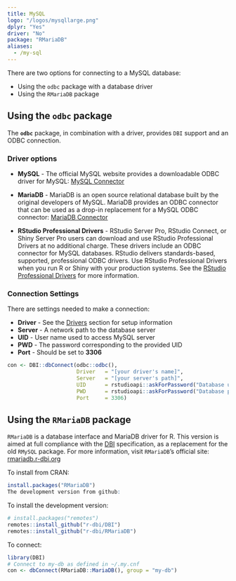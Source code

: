 ```yaml
---
title: MySQL
logo: "/logos/mysqllarge.png"
dplyr: "Yes"
driver: "No"
package: "RMariaDB"
aliases:
  - /my-sql
---
```


There are two options for connecting to a MySQL database:

- Using the `odbc` package with a database driver
- Using the `RMariaDB` package

## Using the `odbc` package

The **`odbc`** package, in combination with a driver, provides `DBI` support and an ODBC connection.

### Driver options

- **MySQL** - The official MySQL website provides a downloadable ODBC driver for MySQL: [MySQL Connector](https://dev.mysql.com/downloads/connector/odbc/)

- **MariaDB** - MariaDB is an open source relational database built by the original developers of MySQL. MariaDB provides an ODBC connector that can be used as a drop-in replacement for a MySQL ODBC connector: [MariaDB Connector](https://downloads.mariadb.org/connector-odbc/+releases/)

- **RStudio Professional Drivers** - RStudio Server Pro, RStudio Connect, or Shiny Server Pro users can download and use RStudio Professional Drivers at no additional charge. These drivers include an ODBC connector for MySQL databases.  RStudio delivers standards-based, supported, professional ODBC drivers. Use RStudio Professional Drivers when you run R or Shiny with your production systems. See the [RStudio Professional Drivers](https://www.rstudio.com/products/drivers/) for more information.

### Connection Settings

There are settings needed to make a connection:

  - **Driver** - See the [Drivers](/drivers) section for setup information
  - **Server** - A network path to the database server
  - **UID** - User name used to access MySQL server
  - **PWD** - The password corresponding to the provided UID
  - **Port** - Should be set to **3306**

```r

con <- DBI::dbConnect(odbc::odbc(),
                      Driver   = "[your driver's name]",
                      Server   = "[your server's path]",
                      UID      = rstudioapi::askForPassword("Database user"),
                      PWD      = rstudioapi::askForPassword("Database password"),
                      Port     = 3306)

```


## Using the `RMariaDB` package

`RMariaDB` is a database interface and MariaDB driver for R. This version is aimed at full compliance with the [DBI](/DBI) specification, as a replacement for the old `RMySQL` package. For more information, visit `RMariaDB`'s official site: [rmariadb.r-dbi.org](https://rmariadb.r-dbi.org/)

To install from CRAN:

```r
install.packages("RMariaDB")
The development version from github:
```
To install the development version:

```r
# install.packages("remotes")
remotes::install_github("r-dbi/DBI")
remotes::install_github("r-dbi/RMariaDB")
```

To connect: 

```r
library(DBI)
# Connect to my-db as defined in ~/.my.cnf
con <- dbConnect(RMariaDB::MariaDB(), group = "my-db")
```